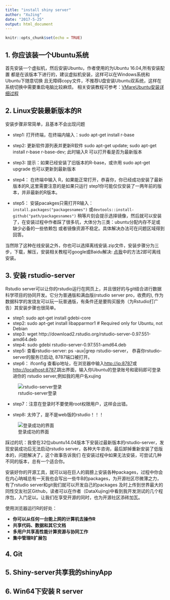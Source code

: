 ```yaml
---
title: "install shiny server"
author: "XuJing"
date: "2017-5-25"
output: html_document
---
```


```r
knitr::opts_chunk$set(echo = TRUE)
```

## 1. 你应该装一个Ubuntu系统

首先安装一个虚拟机，然后安装Ubuntu，作者使用的为Ubuntu 16.04,所有安装配置
都是在该版本下进行的，建议虚拟机安装，这样可以在Windows系统和Ubuntu下随意切换
且无障碍copy文件，不推荐U盘安装Ubuntu双系统，这样在系统切换中需要重启电脑比较麻烦。
相关安装教程可参考：[VMareUbuntu安装详细过程](http://blog.csdn.net/u013142781/article/details/50529030)



## 2. Linux安装最新版本的R

安装步骤非常简单，且基本不会出现问题

+ step1: 打开终端，在终端内输入：sudo apt-get install r-base

+ step2: 更新软件源列表并更新R软件 sudo apt-get update; sudo apt-get install r-base r-base-dev;
此时输入R 可以打开看是否为最新版本

+ step3: 提示：如果已经安装了旧版本的R-base，或许用 sudo apt-get upgrade 也可以更新到最新版本

+ step4： 在终端中输入 R，如果能正常打开，恭喜你，你已经成功安装了最新版本的R,这里需要注意的是如果只运行
step1你可能仅仅安装了一两年前的版本，并非最新的R版本。

+ step5： 安装pacakges只需打开R输入：`install.packages("packagesnames")` 或`devtools::install-github("path/packagesnames")`
稍等片刻会提示选择镜像，然后就可以安装了，在安装过程中作者踩了很多坑，大体分为三类：ubuntu分配内存不足或缺少必备的一些依赖包
或者镜像资源不稳定。具体解决办法可在问题区域得到回答。

当然除了这种在线安装之外，你也可以选择离线安装.zip文件，安装步骤分为三步，下载，解压，安装相关教程可google或Baidu解决: [点我](http://blog.sina.com.cn/s/blog_6583048d01018ac5.html)中的方法2即可离线安装。

## 3. 安装 rstudio-server

Rstudio server可以让你的rstudio运行在网页上，并且很好的与git结合进行数据科学项目的协同开发。它分为普通版和满血版(rstudio server pro，收费的),
作为数据科学的发烧友可以玩一玩普通版，有条件还是要购买服务（为Rstudio打广告）其安装步骤也很简单。

+ step1:  sudo apt-get install gdebi-core
+ step2:  sudo apt-get install libapparmor1  # Required only for Ubuntu, not Debian
+ step3: wget http://download2.rstudio.org/rstudio-server-0.97.551-amd64.deb
+ step4: sudo gdebi rstudio-server-0.97.551-amd64.deb
+ step5: 查看rstudio-server: ps -aux|grep rstudio-server， 恭喜你rstudio-server的服务已启动, 8787端口被打开。
+ step6： ifconfig 查看ip地址，在浏览器中输入<http://ip:8787>或<http://localhost:8787>,跳出界面，输入你Ubuntu的登录账号和密码即可登录进你的 rstudio server,例如我的用户名xujing

![rstudio-server登录](load.png)

+ step7：注意在登录时不要使用root权限用户，这样会出错。

+ step8: 太帅了，是不是web版的rstudio！！！

![登录成功的界面](success.png)

踩过的坑：我曾在32位ubuntu14.04版本下安装过最新版本的rstudio-server，发现安装成功后无法启动rstudio server，各种大牛咨询，最后卸掉重新安装了低版本的，问题解决了，这个故事告诉我们
在安装过程中如果无法安装，可尝试几种不同的版本，总有一个适合你。

安装好你的开源工具，就可以站在巨人的肩膀上安装各种packages，过程中你会在内心呐喊总有一天我也会写出一些牛B的packages，为开源社区尽微薄之力， 有了rstudio server和git我们就可以开发自己的packages
及时上传到世界最大的同性交友社区Github，读者可以在作者（DataXujing)中看到我开发测试的几个程序包，入门足以。让我们在享受开源的同时，也为开源社区添砖加瓦。


使用浏览器运行R的好处：

+ **你可以从任何一台能上网的计算机去操作R**
+ **共享代码、数据和其它文档**
+ **多用户共享高性能计算资源与协同工作** 
+ **集中管理R扩展包** 

## 4. Git


## 5. Shiny-server共享我的shinyApp


## 6. Win64下安装 R server 


